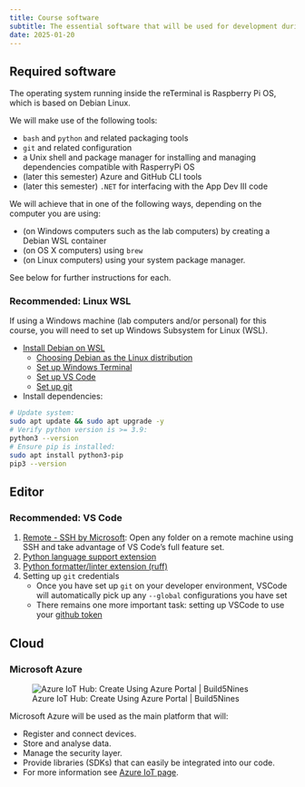 ```yaml
---
title: Course software
subtitle: The essential software that will be used for development during the course.
date: 2025-01-20
---
```


## Required software

The operating system running inside the reTerminal is Raspberry Pi OS, which is based on
Debian Linux.

We will make use of the following tools:

- `bash` and `python` and related packaging tools
- `git` and related configuration
- a Unix shell and package manager for installing and managing dependencies compatible
    with RasperryPi OS
- (later this semester) Azure and GitHub CLI tools
- (later this semester) `.NET` for interfacing with the App Dev III code

We will achieve that in one of the following ways, depending on the computer you are
using:

- (on Windows computers such as the lab computers) by creating a Debian WSL container
- (on OS X computers) using `brew`
- (on Linux computers) using your system package manager.

See below for further instructions for each.

### Recommended: Linux WSL

If using a Windows machine (lab computers and/or personal) for this course, you will need
to set up Windows Subsystem for Linux (WSL).

- [Install Debian on WSL](https://learn.microsoft.com/en-us/windows/wsl/setup/environment)
    - [Choosing Debian as the Linux distribution](https://learn.microsoft.com/en-ca/windows/wsl/install#change-the-default-linux-distribution-installed)
    - [Set up Windows Terminal](https://learn.microsoft.com/en-ca/windows/wsl/setup/environment#set-up-windows-terminal)
    - [Set up VS Code](https://learn.microsoft.com/en-us/windows/wsl/tutorials/wsl-vscode)
    - [Set up git](https://learn.microsoft.com/en-us/windows/wsl/tutorials/wsl-git)
- Install dependencies:

```bash
# Update system:
sudo apt update && sudo apt upgrade -y
# Verify python version is >= 3.9: 
python3 --version
# Ensure pip is installed:
sudo apt install python3-pip
pip3 --version
```

## Editor

### Recommended: VS Code

1. [Remote - SSH by Microsoft](https://marketplace.visualstudio.com/items?itemName=ms-vscode-remote.remote-ssh):
    Open any folder on a remote machine using SSH and take advantage of VS Code's full
    feature set.
1. [Python language support extension](https://marketplace.visualstudio.com/items?itemName=ms-python.python)
1. [Python formatter/linter extension (ruff)](https://marketplace.visualstudio.com/items?itemName=charliermarsh.ruff)
1. Setting up `git` credentials
    - Once you have set up `git` on your developer environment, VSCode will automatically pick up any `--global` configurations you have set
    - There remains one more important task: setting up VSCode to use your [github token](https://docs.github.com/en/authentication/keeping-your-account-and-data-secure/managing-your-personal-access-tokens)

## Cloud

### Microsoft Azure

:::{.column-margin}
![Azure IoT Hub: Create Using Azure Portal | Build5Nines](https://external-content.duckduckgo.com/iu/?u=https%3A%2F%2Fi1.wp.com%2Fbuild5nines.com%2Fwp-content%2Fuploads%2F2019%2F12%2FAzure_IoT_Hub_Featured_Image.jpg%3Fresize%3D1080%252C675%26ssl%3D1&f=1&nofb=1 ":size=400")
:::

Microsoft Azure will be used as the main platform that will:

- Register and connect devices.
- Store and analyse data.
- Manage the security layer.
- Provide libraries (SDKs) that can easily be integrated into our code.
- For more information see
    [Azure IoT page](https://azure.microsoft.com/en-us/overview/iot/).
